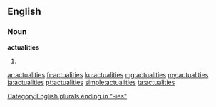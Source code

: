 ==English==

===Noun===
'''actualities'''
# {{plural of|actuality}}

[[Category:English plurals ending in "-ies"]]

[[ar:actualities]]
[[fr:actualities]]
[[ku:actualities]]
[[mg:actualities]]
[[my:actualities]]
[[ja:actualities]]
[[pt:actualities]]
[[simple:actualities]]
[[ta:actualities]]